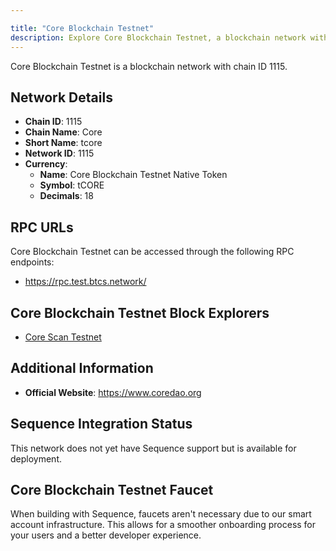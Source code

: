 ```yaml
---

title: "Core Blockchain Testnet"
description: Explore Core Blockchain Testnet, a blockchain network with chain ID 1115. Learn about its native currency, Core Blockchain Testnet Native Token, and how to interact with the network.
---
```




Core Blockchain Testnet is a blockchain network with chain ID 1115.

## Network Details

- **Chain ID**: 1115
- **Chain Name**: Core
- **Short Name**: tcore
- **Network ID**: 1115
- **Currency**: 
  - **Name**: Core Blockchain Testnet Native Token
  - **Symbol**: tCORE
  - **Decimals**: 18

## RPC URLs

Core Blockchain Testnet can be accessed through the following RPC endpoints:

- https://rpc.test.btcs.network/

## Core Blockchain Testnet Block Explorers

- [Core Scan Testnet](https://scan.test.btcs.network)

## Additional Information

- **Official Website**: https://www.coredao.org

## Sequence Integration Status

This network does not yet have Sequence support but is available for deployment.

## Core Blockchain Testnet Faucet

When building with Sequence, faucets aren't necessary due to our smart account infrastructure. This allows for a smoother onboarding process for your users and a better developer experience.
